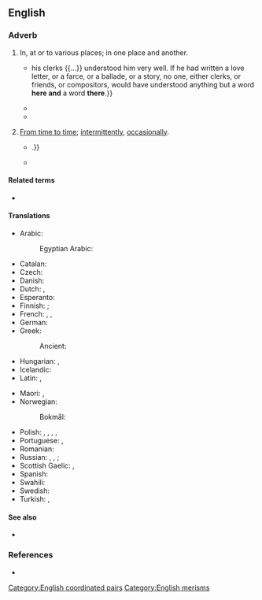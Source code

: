 ==English==

===Adverb===
{{en-adv|-}}

# In, at or to various places; in one place and another.
#* {{RQ:Besant Ivory Gate|chapter=Prologue|passage=Thus, when he drew up instructions in lawyer language {{...}} his clerks {{...}} understood him very well. If he had written a love letter, or a farce, or a ballade, or a story, no one, either clerks, or friends, or compositors, would have understood anything but a word '''here and''' a word '''there'''.}}
#* {{RQ:Baum Wizard of Oz|passage=They thanked him and bade him good-bye, and turned toward the West, walking over fields of soft grass dotted '''here and there''' with daisies and buttercups.}}
#* {{RQ:Burroughs Tarzan of the Apes|6|text='''Here and there''' the brilliant rays penetrated to earth, but for the most part they only served to accentuate the Stygian blackness of the jungle's depths.}}
# {{lb|en|uncommon}} [[from time to time|From time to time]]; [[intermittently]], [[occasionally]].
#* {{quote-text|en|year=2009|author=John Bogard|title=The Message from the Cosmos|page=63|passage=Before we study his ideas, it is useful to note here again that extraterrestrial powers intervened '''here and there''' in his life, as early as his birth, then his baptism {{...}}.}}
#* {{quote-text|en|year=2011|author=R. E. Donald|title=Slow Curve on the Coquihalla|chapter=23|passage=Yep. Since nineteen sixty, or thereabouts. Missed a few years, '''here and there'''.}}

====Related terms====
* {{l|en|here, there and everywhere}}

====Translations====
{{trans-top|in one place and another}}
* Arabic: {{t|ar|هُنَا وَهُنَاكَ|tr=hunā wa-hunāka}}
*: Egyptian Arabic: {{t|arz|هنا وهناك|tr=hena we-hnak|sc=Arab}}
* Catalan: {{t|ca|ençà i enllà}}
* Czech: {{t|cs|sem tam}}
* Danish: {{t|da|her og der}}
* Dutch: {{t|nl|hier en daar}}, {{t|nl|her en der}}
* Esperanto: {{t|eo|dise}}
* Finnish: {{t+|fi|siellä täällä}} {{qualifier|in, at}}; {{t|fi|sinne tänne}} {{qualifier|to}}
* French: {{t+|fr|par-ci, par-là}}, {{t+|fr|çà et là}}, {{t+|fr|ici et là}}
* German: {{t+|de|hier und da}}
* Greek: {{t+|el|ενιαχού}}
*: Ancient: {{t|grc|ἐνιαχοῦ}}
* Hungarian: {{t|hu|itt-ott}}, {{t+|hu|ide-oda}}
* Icelandic: {{t+|is|hér og þar}}
* Latin: {{t|la|passim}}, {{t|la|dispersē}}
{{trans-mid}}
* Maori: {{t|mi|kōtiwhatiwha}}, {{t|mi|āputaputa}}
* Norwegian:
*: Bokmål: {{t|nb|her og der}}
* Polish: {{t+|pl|tu i tam}}, {{t|pl|tam i sam}}, {{t+|pl|gdzieniegdzie}}, {{t+|pl|tu i ówdzie}}, {{t+|pl|miejscami}}
* Portuguese: {{t|pt|aqui e ali}}, {{t|pt|lá e cá}}
* Romanian: {{t|ro|încoace și încolo}}
* Russian: {{t|ru|и там и тут}}, {{t|ru|там и сям}}, {{t|ru|тут и там}} {{qualifier|in, at}}; {{t+|ru|туда́-сюда́}} {{qualifier|to}}
* Scottish Gaelic: {{t|gd|an siud 's an seo}}, {{t|gd|thall 's a-bhos}}
* Spanish: {{t+|es|aquí y allí}}
* Swahili: {{t|sw|huko na huko}}
* Swedish: {{t+|sv|här och där}}
* Turkish: {{t|tr|orada burada}}, {{t|tr|orda burda}} {{qualifier|colloquial}}
{{trans-bottom}}

{{trans-see|from time to time}}

====See also====
* {{l|en|hither and thither}}

===References===
* {{R:OneLook}}

[[Category:English coordinated pairs]]
[[Category:English merisms]]
